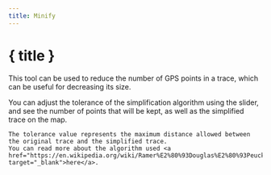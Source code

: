 ```yaml
---
title: Minify
---
```


<script>
</script>

# <Filter size="24" class="inline-block" style="margin-bottom: 5px" /> { title }

This tool can be used to reduce the number of GPS points in a trace, which can be useful for decreasing its size.

You can adjust the tolerance of the simplification algorithm using the slider, and see the number of points that will be kept, as well as the simplified trace on the map.

<div class="flex flex-row justify-center">
    <Reduce class="text-foreground p-3 border rounded-md shadow-lg" />
</div>

<DocsNote>

```
The tolerance value represents the maximum distance allowed between the original trace and the simplified trace.
You can read more about the algorithm used <a href="https://en.wikipedia.org/wiki/Ramer%E2%80%93Douglas%E2%80%93Peucker_algorithm" target="_blank">here</a>.
```

</DocsNote>
